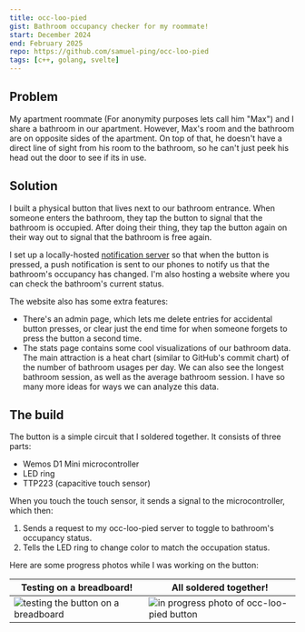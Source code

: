 ```yaml
---
title: occ-loo-pied
gist: Bathroom occupancy checker for my roommate!
start: December 2024
end: February 2025
repo: https://github.com/samuel-ping/occ-loo-pied
tags: [c++, golang, svelte]
---
```


## Problem

My apartment roommate (For anonymity purposes lets call him "Max") and I share a bathroom in our apartment. However, Max's room and the bathroom are on opposite sides of the apartment. On top of that, he doesn't have a direct line of sight from his room to the bathroom, so he can't just peek his head out the door to see if its in use.

## Solution

I built a physical button that lives next to our bathroom entrance. When someone enters the bathroom, they tap the button to signal that the bathroom is occupied. After doing their thing, they tap the button again on their way out to signal that the bathroom is free again.

I set up a locally-hosted [notification server](https://ntfy.sh) so that when the button is pressed, a push notification is sent to our phones to notify us that the bathroom's occupancy has changed. I'm also hosting a website where you can check the bathroom's current status.

The website also has some extra features:

- There's an admin page, which lets me delete entries for accidental button presses, or clear just the end time for when someone forgets to press the button a second time.
- The stats page contains some cool visualizations of our bathroom data. The main attraction is a heat chart (similar to GitHub's commit chart) of the number of bathroom usages per day. We can also see the longest bathroom session, as well as the average bathroom session. I have so many more ideas for ways we can analyze this data.

## The build

The button is a simple circuit that I soldered together. It consists of three parts:

- Wemos D1 Mini microcontroller
- LED ring
- TTP223 (capacitive touch sensor)

When you touch the touch sensor, it sends a signal to the microcontroller, which then:

1. Sends a request to my occ-loo-pied server to toggle to bathroom's occupancy status.
2. Tells the LED ring to change color to match the occupation status.

Here are some progress photos while I was working on the button:

| Testing on a breadboard!                                                        | All soldered together!                                                                 |
| ------------------------------------------------------------------------------- | -------------------------------------------------------------------------------------- |
| ![testing the button on a breadboard](/assets/projects/occloopied-testing.webp) | ![in progress photo of occ-loo-pied button](/assets/projects/occloopied-progress.webp) |
